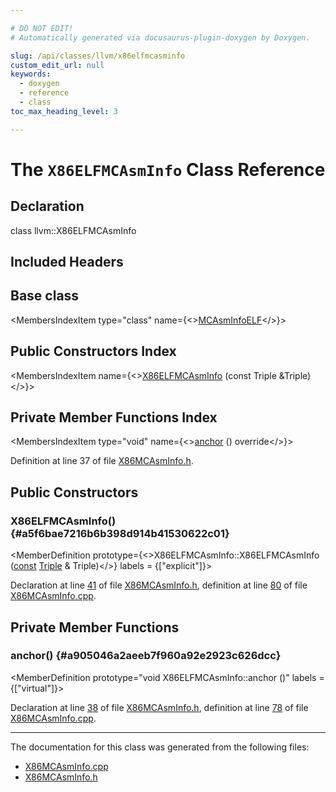 ```yaml
---

# DO NOT EDIT!
# Automatically generated via docusaurus-plugin-doxygen by Doxygen.

slug: /api/classes/llvm/x86elfmcasminfo
custom_edit_url: null
keywords:
  - doxygen
  - reference
  - class
toc_max_heading_level: 3

---
```





# The `X86ELFMCAsmInfo` Class Reference

<DoxygenPage pluginConfig={pluginConfig}>



## Declaration

<CodeBlock>class llvm::X86ELFMCAsmInfo</CodeBlock>

## Included Headers

<IncludesList>
<IncludesListItem
  filePath="Target/X86/MCTargetDesc/X86MCAsmInfo.h"
  permalink="/docs/api/files/lib/lib/target/lib/target/x86/lib/target/x86/mctargetdesc/x86mcasminfo-h"
  isLocal="true" />
</IncludesList>

## Base class

<MembersIndex>

<MembersIndexItem
  type="class"
  name={<><a href="/docs/api/classes/llvm/mcasminfoelf">MCAsmInfoELF</a></>}>
</MembersIndexItem>

</MembersIndex>

## Public Constructors Index

<MembersIndex>

<MembersIndexItem
  name={<><a href="#a5f6bae7216b6b398d914b41530622c01">X86ELFMCAsmInfo</a> (const Triple &amp;Triple)</>}>
</MembersIndexItem>

</MembersIndex>

## Private Member Functions Index

<MembersIndex>

<MembersIndexItem
  type="void"
  name={<><a href="#a905046a2aeeb7f960a92e2923c626dcc">anchor</a> () override</>}>
</MembersIndexItem>

</MembersIndex>


Definition at line 37 of file <a href="/docs/api/files/lib/lib/target/lib/target/x86/lib/target/x86/mctargetdesc/x86mcasminfo-h">X86MCAsmInfo.h</a>.

<SectionDefinition>

## Public Constructors

### X86ELFMCAsmInfo() {#a5f6bae7216b6b398d914b41530622c01}

<MemberDefinition
  prototype={<>X86ELFMCAsmInfo::X86ELFMCAsmInfo (<a href="/docs/api/files/lib/lib/target/lib/target/aarch64/aarch64promoteconstant-cpp/#a90f8350fecae261c25be85d38b451bff">const</a> <a href="/docs/api/classes/llvm/triple">Triple</a> &amp; Triple)</>}
  labels = {["explicit"]}>

Declaration at line <a href="/docs/api/files/lib/lib/target/lib/target/x86/lib/target/x86/mctargetdesc/x86mcasminfo-h/#l00041">41</a> of file <a href="/docs/api/files/lib/lib/target/lib/target/x86/lib/target/x86/mctargetdesc/x86mcasminfo-h">X86MCAsmInfo.h</a>, definition at line <a href="/docs/api/files/lib/lib/target/lib/target/x86/lib/target/x86/mctargetdesc/x86mcasminfo-cpp/#l00080">80</a> of file <a href="/docs/api/files/lib/lib/target/lib/target/x86/lib/target/x86/mctargetdesc/x86mcasminfo-cpp">X86MCAsmInfo.cpp</a>.
</MemberDefinition>

</SectionDefinition>

<SectionDefinition>

## Private Member Functions

### anchor() {#a905046a2aeeb7f960a92e2923c626dcc}

<MemberDefinition
  prototype="void X86ELFMCAsmInfo::anchor ()"
  labels = {["virtual"]}>

Declaration at line <a href="/docs/api/files/lib/lib/target/lib/target/x86/lib/target/x86/mctargetdesc/x86mcasminfo-h/#l00038">38</a> of file <a href="/docs/api/files/lib/lib/target/lib/target/x86/lib/target/x86/mctargetdesc/x86mcasminfo-h">X86MCAsmInfo.h</a>, definition at line <a href="/docs/api/files/lib/lib/target/lib/target/x86/lib/target/x86/mctargetdesc/x86mcasminfo-cpp/#l00078">78</a> of file <a href="/docs/api/files/lib/lib/target/lib/target/x86/lib/target/x86/mctargetdesc/x86mcasminfo-cpp">X86MCAsmInfo.cpp</a>.
</MemberDefinition>

</SectionDefinition>

<hr/>

The documentation for this class was generated from the following files:

<ul>
<li><a href="/docs/api/files/lib/lib/target/lib/target/x86/lib/target/x86/mctargetdesc/x86mcasminfo-cpp">X86MCAsmInfo.cpp</a></li>
<li><a href="/docs/api/files/lib/lib/target/lib/target/x86/lib/target/x86/mctargetdesc/x86mcasminfo-h">X86MCAsmInfo.h</a></li>
</ul>

</DoxygenPage>
